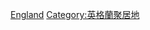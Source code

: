 {{Commonscat|Towns and villages in England}}

[[Category:英國村落|England]]
[[Category:英格蘭聚居地|Category:英格蘭聚居地]]